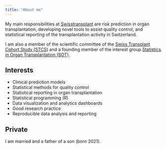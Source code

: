 ```yaml
---
title: "About me"
---
```


My main responsibilities at [Swisstransplant](https://www.swisstransplant.org/) are risk prediction in organ transplantation, developing novel tools to assist quality control, and statistical reporting of the transplantation activity in Switzerland.

I am also a member of the scientific committee of the [Swiss Transplant Cohort Study (STCS)](https://www.stcs.ch/) and a founding member of the interest group [Statistics in Organ Transplantation (SOT)](https://sites.google.com/view/statistics-in-transplantation/startseite).

## Interests

* Clinical prediction models
* Statistical methods for quality control
* Statistical reporting in organ transplantation
* Statistical programming (R)
* Data visualization and analytics dashboards
* Good research practice
* Reproducible data analysis and reporting

## Private
I am married and a father of a son (born 2021).